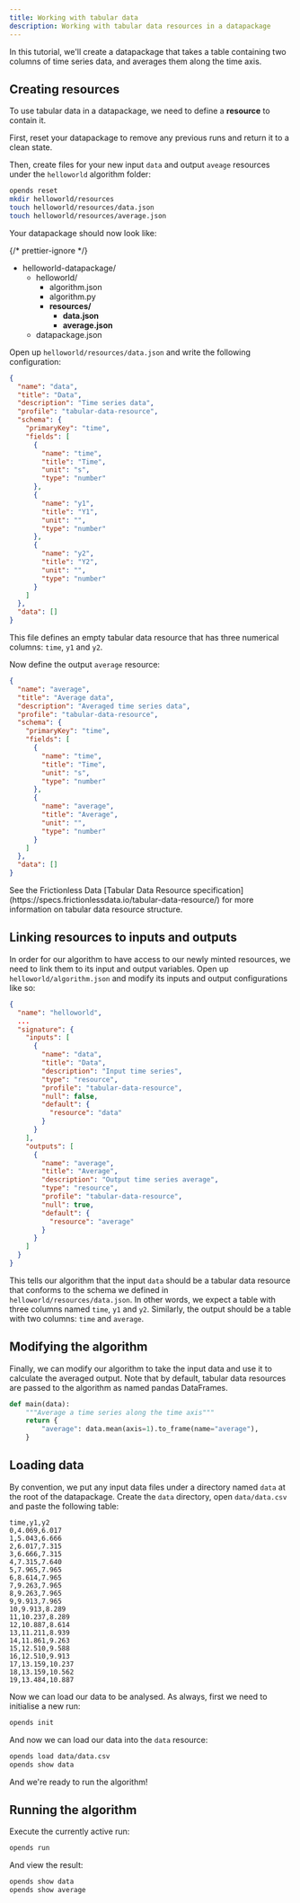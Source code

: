 ```yaml
---
title: Working with tabular data
description: Working with tabular data resources in a datapackage
---
```



In this tutorial, we'll create a datapackage that takes a table containing two columns of time series data, and averages them along the time axis.

## Creating resources

To use tabular data in a datapackage, we need to define a **resource** to contain it.

First, reset your datapackage to remove any previous runs and return it to a clean state.

Then, create files for your new input `data` and output `aveage` resources under the `helloworld` algorithm folder:

```bash
opends reset
mkdir helloworld/resources
touch helloworld/resources/data.json
touch helloworld/resources/average.json
```

Your datapackage should now look like:

{/* prettier-ignore */}
<FileTree>
- helloworld-datapackage/
  - helloworld/
    - algorithm.json
    - algorithm.py
    - **resources/**
      - **data.json**
      - **average.json**
  - datapackage.json
</FileTree>

Open up `helloworld/resources/data.json` and write the following configuration:

```json title="helloworld/resources/data.json"
{
  "name": "data",
  "title": "Data",
  "description": "Time series data",
  "profile": "tabular-data-resource",
  "schema": {
    "primaryKey": "time",
    "fields": [
      {
        "name": "time",
        "title": "Time",
        "unit": "s",
        "type": "number"
      },
      {
        "name": "y1",
        "title": "Y1",
        "unit": "",
        "type": "number"
      },
      {
        "name": "y2",
        "title": "Y2",
        "unit": "",
        "type": "number"
      }
    ]
  },
  "data": []
}
```

This file defines an empty tabular data resource that has three numerical columns: `time`, `y1` and `y2`.

Now define the output `average` resource:

```json title="helloworld/resources/average.json"
{
  "name": "average",
  "title": "Average data",
  "description": "Averaged time series data",
  "profile": "tabular-data-resource",
  "schema": {
    "primaryKey": "time",
    "fields": [
      {
        "name": "time",
        "title": "Time",
        "unit": "s",
        "type": "number"
      },
      {
        "name": "average",
        "title": "Average",
        "unit": "",
        "type": "number"
      }
    ]
  },
  "data": []
}
```

<Aside>
  See the Frictionless Data [Tabular Data Resource
  specification](https://specs.frictionlessdata.io/tabular-data-resource/) for
  more information on tabular data resource structure.
</Aside>

## Linking resources to inputs and outputs

In order for our algorithm to have access to our newly minted resources, we need to link them to its input and output variables. Open up `helloworld/algorithm.json` and modify its inputs and output configurations like so:

```json title="helloworld/algorithm.json" ins={6-16} ins={19-29}
{
  "name": "helloworld",
  ...
  "signature": {
    "inputs": [
      {
        "name": "data",
        "title": "Data",
        "description": "Input time series",
        "type": "resource",
        "profile": "tabular-data-resource",
        "null": false,
        "default": {
          "resource": "data"
        }
      }
    ],
    "outputs": [
      {
        "name": "average",
        "title": "Average",
        "description": "Output time series average",
        "type": "resource",
        "profile": "tabular-data-resource",
        "null": true,
        "default": {
          "resource": "average"
        }
      }
    ]
  }
}
```

This tells our algorithm that the input `data` should be a tabular data resource that conforms to the schema we defined in `helloworld/resources/data.json`. In other words, we expect a table with three columns named `time`, `y1` and `y2`. Similarly, the output should be a table with two columns: `time` and `average`.

## Modifying the algorithm

Finally, we can modify our algorithm to take the input data and use it to calculate the averaged output. Note that by default, tabular data resources are passed to the algorithm as named pandas DataFrames.

```python title="helloworld/algorithm.py"
def main(data):
    """Average a time series along the time axis"""
    return {
        "average": data.mean(axis=1).to_frame(name="average"),
    }
```

## Loading data

By convention, we put any input data files under a directory named `data` at the root of the datapackage. Create the `data` directory, open `data/data.csv` and paste the following table:

```csv title="data/data.csv"
time,y1,y2
0,4.069,6.017
1,5.043,6.666
2,6.017,7.315
3,6.666,7.315
4,7.315,7.640
5,7.965,7.965
6,8.614,7.965
7,9.263,7.965
8,9.263,7.965
9,9.913,7.965
10,9.913,8.289
11,10.237,8.289
12,10.887,8.614
13,11.211,8.939
14,11.861,9.263
15,12.510,9.588
16,12.510,9.913
17,13.159,10.237
18,13.159,10.562
19,13.484,10.887
```

Now we can load our data to be analysed. As always, first we need to initialise a new run:

```bash
opends init
```

And now we can load our data into the `data` resource:

```bash
opends load data/data.csv
opends show data
```

And we're ready to run the algorithm!

## Running the algorithm

Execute the currently active run:

```bash
opends run
```

And view the result:

```bash
opends show data
opends show average
```
